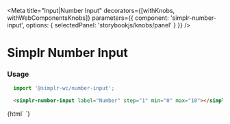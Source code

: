 
<Meta
  title="Input|Number Input"
  decorators={[withKnobs, withWebComponentsKnobs]}
  parameters={{ component: 'simplr-number-input', options: { selectedPanel: 'storybookjs/knobs/panel' } }}
/>

# Simplr Number Input

### Usage

```js
  import '@simplr-wc/number-input';
```

```html
  <simplr-number-input label="Number" step="1" min="0" max="10"></simplr-number-input>
```


<Story name="Simplr Number Input">
  {html`
    <simplr-number-input label="Number" step="1" min="0" max="10"></simplr-number-input>
  `}
</Story>

<Props of="simplr-number-input" />
